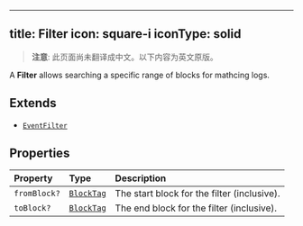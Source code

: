 <!-- AUTO-GENERATED-CONTENT:START (ENGLISH-COPY) -->
---
title: Filter
icon: square-i
iconType: solid
---

> **注意**: 此页面尚未翻译成中文。以下内容为英文原版。

A **Filter** allows searching a specific range of blocks for mathcing logs.

## Extends

- [`EventFilter`](/cn/sdk/content/interfaces/EventFilter)

## Properties

| Property | Type | Description |
| :------ | :------ | :------ |
| `fromBlock?` | [`BlockTag`](/cn/sdk/content/type-aliases/BlockTag) | The start block for the filter (inclusive). |
| `toBlock?` | [`BlockTag`](/cn/sdk/content/type-aliases/BlockTag) | The end block for the filter (inclusive). |
